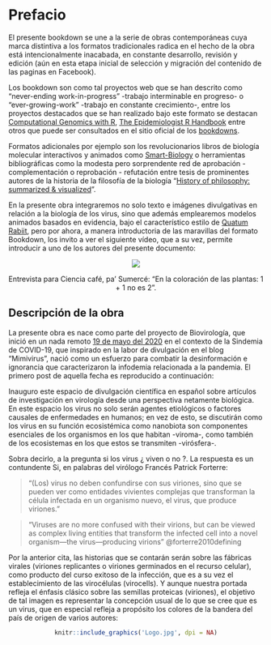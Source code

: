 # Prefacio {-}

El presente bookdown se une a la serie de obras contemporáneas cuya marca distintiva a los formatos tradicionales radica en el hecho de la obra está intencionalmente inacabada, en constante desarrollo, revisión y edición (aún en esta etapa inicial de selección y migración del contenido de las paginas en Facebook). 

Los bookdown son como tal proyectos web que se han descrito como "never-ending work-in-progress" -trabajo interminable en progreso- o "ever-growing-work" -trabajo en constante crecimiento-, entre los proyectos destacados que se han realizado bajo este formato se destacan [Computational Genomics with R](https://compgenomr.github.io/book/), [The Epidemiologist R Handbook](https://epirhandbook.com/en/index.html) entre otros que puede ser consultados en el sitio oficial de los [bookdowns](https://bookdown.org/home/archive/). 

Formatos adicionales por ejemplo son los revolucionarios libros de biología molecular interactivos y animados como [Smart-Biology](https://www.smart-biology.com/) o herramientas bibliográficas como la modesta pero sorprendente red de aprobación - complementación o reprobación - refutación entre tesis de prominentes autores de la historia de la filosofía de la biología
"[History of philosophy: summarized & visualized](https://www.denizcemonduygu.com/philo/)".  

En la presente obra integraremos no solo texto e imágenes divulgativas en relación a la biología de los virus, sino que además emplearemos modelos animados basados en evidencia, bajo el característico estilo de [Quatum Rabiit](https://www.facebook.com/Medicina88), pero por ahora, a manera introductoria de las maravillas del formato Bookdown, los invito a ver el siguiente vídeo, que a su vez, permite introducir a uno de los autores del presente documento: 

<center>
[![](http://img.youtube.com/vi/EmEhFhQpqTQ/0.jpg)](http://www.youtube.com/watch?v=EmEhFhQpqTQ)

Entrevista para Ciencia café, pa' Sumercé: "En la coloración de las plantas: 1 + 1 no es 2".
</center>

## Descripción de la obra {-}

La presente obra es nace como parte del proyecto de Biovirología, que inició en un nada remoto [19 de mayo del 2020](https://www.facebook.com/permalink.php?story_fbid=107125457678944&id=107088044349352) en el contexto de la Sindemia de COVID-19, que inspirado en la labor de divulgación en el blog "Mimivirus", nació como un esfuerzo para combatir la desinformación e ignorancia que caracterizaron la infodemia relacionada a la pandemia. El primero post de aquella fecha es reproducido a continuación: 

Inauguro este espacio de divulgación científica en español sobre artículos de investigación en virología desde una perspectiva netamente biológica. En este espacio los virus no solo serán agentes etiológicos o factores causales de enfermedades en humanos; en vez de esto, se discutirán como los virus en su función ecosistémica como nanobiota son componentes esenciales de los organismos en los que habitan -viroma-, como también de los ecosistemas en los que estos se transmiten -virósfera-. 

Sobra decirlo, a la pregunta si los virus ¿ viven o no ?. La respuesta es un contundente Si, en palabras del virólogo Francés Patrick Forterre: 

> "(Los) virus no deben confundirse con sus viriones, sino que se pueden ver como entidades vivientes complejas que transforman la célula infectada en un organismo nuevo, el virus, que produce viriones."

> "Viruses are no more confused with their virions, but can be viewed as complex living entities that transform the infected cell into a novel organism—the virus—producing virions" @forterre2010defining 

Por la anterior cita, las historias que se contarán serán sobre las fábricas virales (viriones replicantes o viriones germinados en el recurso celular), como producto del curso exitoso de la infección, que es a su vez el establecimiento de las virocélulas (virocells). Y aunque nuestra portada refleja el énfasis clásico sobre las semillas proteicas (viriones), el objetivo de tal imagen es representar la concepción usual de lo que se cree que es un virus, que en especial refleja a propósito los colores de la bandera del país de origen de varios autores:

<center>
```r
knitr::include_graphics('Logo.jpg', dpi = NA)
```
</center>
